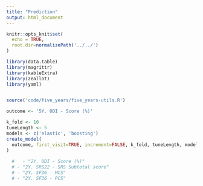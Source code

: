 ```yaml
---
title: "Prediction"
output: html_document
---
```


```r
knitr::opts_knit$set(
  echo = TRUE, 
  root.dir=normalizePath('../../')
)
```

```r
library(data.table)
library(magrittr)
library(kableExtra)
library(zeallot)
library(yaml)


source('code/five_years/five_years-utils.R')

outcome <- '5Y. ODI - Score (%)'

k_fold <- 10
tuneLength <- 5
models <- c('elastic', 'boosting')
create_model(
  outcome, first_visit=TRUE, increment=FALSE, k_fold, tuneLength, models
)
  
  #   - "2Y. ODI - Score (%)"
  # - "2Y. SRS22 - SRS Subtotal score"
  # - "2Y. SF36 - MCS"
  # - "2Y. SF36 - PCS" 
```